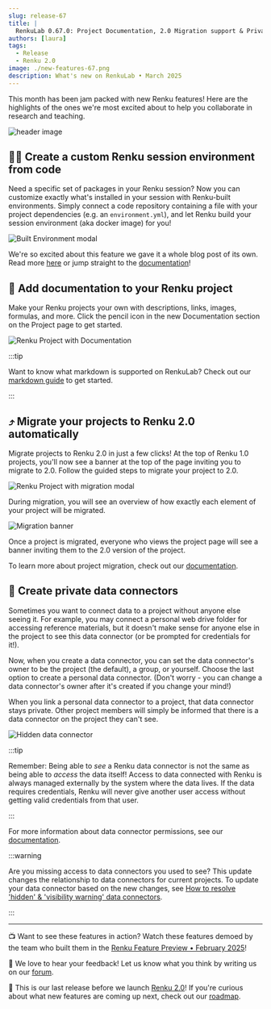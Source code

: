 ```yaml
---
slug: release-67
title: |
  RenkuLab 0.67.0: Project Documentation, 2.0 Migration support & Private Data Connectors
authors: [laura]
tags:
  - Release
  - Renku 2.0
image: ./new-features-67.png
description: What's new on RenkuLab • March 2025
---
```


This month has been jam packed with new Renku features! Here are the highlights of the ones we're
most excited about to help you collaborate in research and teaching.

![header image](./new-features-67.png)

<!-- truncate -->

## 🧑‍💻 Create a custom Renku session environment from code

Need a specific set of packages in your Renku session? Now you can customize exactly what's
installed in your session with Renku-built environments. Simply connect a code repository containing
a file with your project dependencies (e.g. an `environment.yml`), and let Renku build your session
environment (aka docker image) for you!

![Built Environment modal](../2025-03-28-built-envs/built-envs-modal.png)

We're so excited about this feature we gave it a whole blog post of its own. Read more
[here](../2025-03-28-built-envs/index.mdx) or jump straight to the [
documentation](https://renku.notion.site/How-to-create-a-custom-environment-from-a-code-repository-1960df2efafc801b88f6da59a0aa8234?pvs=21)!

## 📄 Add documentation to your Renku project

Make your Renku projects your own with descriptions, links, images, formulas, and more. Click the
pencil icon in the new Documentation section on the Project page to get started.

![Renku Project with Documentation](./documentation.png)

:::tip

Want to know what markdown is supported on RenkuLab? Check out our [markdown
guide](https://renku.notion.site/Writing-Documentation-in-Renku-Renku-s-Markdown-1a70df2efafc80329211c493917ff6e4?pvs=4)
to get started.

:::

## ⤴️ Migrate your projects to Renku 2.0 automatically

Migrate projects to Renku 2.0 in just a few clicks! At the top of Renku 1.0 projects, you'll now
see a banner at the top of the page inviting you to migrate to 2.0. Follow the guided steps to
migrate your project to 2.0.

![Renku Project with migration modal](./migration-banner.png)

During migration, you will see an overview of how exactly each element of your project will be
migrated.

![Migration banner](./migration-modal.png)

Once a project is migrated, everyone who views the project page will see a banner inviting them to
the 2.0 version of the project.

To learn more about project migration, check out our
[documentation](https://renku.notion.site/How-to-migrate-a-Renku-1-0-project-to-Renku-2-0-1ac0df2efafc80a88e58e2b3db035110?pvs=4).

## 🔐 Create private data connectors

Sometimes you want to connect data to a project without anyone else seeing it. For example, you may
connect a personal web drive folder for accessing reference materials, but it doesn't make sense for
anyone else in the project to see this data connector (or be prompted for credentials for it!).

Now, when you create a data connector, you can set the data connector's owner to be the project (the
default), a group, or yourself. Choose the last option to create a personal data connector. (Don't
worry - you can change a data connector's owner after it's created if you change your mind!)

When you link a personal data connector to a project, that data connector stays private. Other
project members will simply be informed that there is a data connector on the project they can't
see.

![Hidden data connector](./hidden-data-connector.png)

:::tip

Remember: Being able to _see_ a Renku data connector is not the same as being able to _access_ the
data itself! Access to data connected with Renku is always managed externally by the system where
the data lives. If the data requires credentials, Renku will never give another user access without
getting valid credentials from that user.

:::

For more information about data connector permissions, see our
[documentation](https://renku.notion.site/renku/Permissions-Roles-and-Access-0-67-0-13b0df2efafc803e9b57c30df1be6c0a?pvs=4).

:::warning

Are you missing access to data connectors you used to see? This update changes the relationship to
data connectors for current projects. To update your data connector based on the new changes, see
[How to resolve 'hidden' & 'visibility warning' data
connectors](https://renku.notion.site/renku/How-to-resolve-hidden-visibility-warning-data-connectors-1c40df2efafc80309c7bc5ab6b2891a3?pvs=4).

:::

---

📺 Want to see these features in action? Watch these features demoed by the team who built them in the
[Renku Feature Preview • February 2025](https://youtu.be/4k8I1a2C1Nc)!

💬 We love to hear your feedback! Let us know what you think by writing us on our
[forum](https://renku.discourse.group/).

🚀 This is our last release before we launch [Renku 2.0](../2025-01-15-early-access/index.mdx)! If
you're curious about what new features are coming up next, check out our
[roadmap](https://renku.notion.site/Roadmap-b1342b798b0141399dc39cb12afc60c9).
